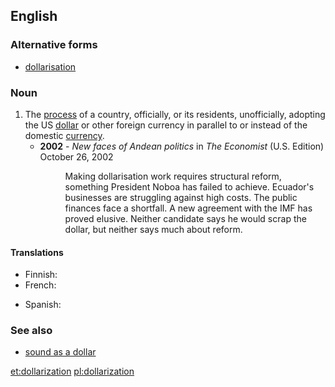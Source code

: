 ==English==

===Alternative forms===
* [[dollarisation]]

===Noun===
{{en-noun|-}}
{{wikipedia}}
# The [[process]] of a country, officially, or its residents, unofficially, adopting the US [[dollar]] or other foreign currency in parallel to or instead of the domestic [[currency]].
#* '''2002''' - ''New faces of Andean politics''  in ''The Economist'' (U.S. Edition) October 26, 2002
#*: Making dollarisation work requires structural reform, something President Noboa has failed to achieve. Ecuador's businesses are struggling against high costs. The public finances face a shortfall. A new agreement with the IMF has proved elusive. Neither candidate says he would scrap the dollar, but neither says much about reform.

====Translations====
{{trans-top|the process of a country adopting the US dollar as its primary currency}}
* Finnish: {{t+|fi|dollarisaatio}}
* French: {{t+|fr|dollarisation|f}}
{{trans-mid}}
* Spanish: {{t|es|dolarización|f}}
{{trans-bottom}}

===See also===
* [[sound as a dollar]]

[[et:dollarization]]
[[pl:dollarization]]